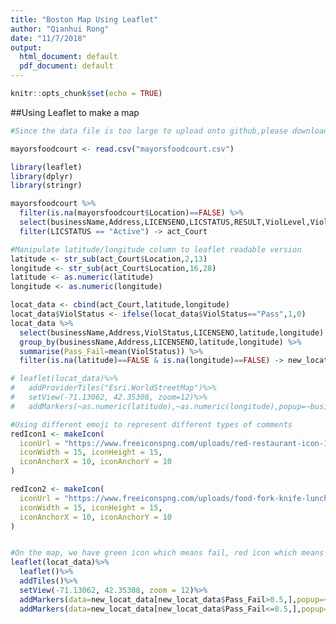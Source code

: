 ```yaml
---
title: "Boston Map Using Leaflet"
author: "Qianhui Rong"
date: "11/7/2018"
output:
  html_document: default
  pdf_document: default
---
```


```r
knitr::opts_chunk$set(echo = TRUE)
```

##Using Leaflet to make a map
```r
#Since the data file is too large to upload onto github,please download the data from the website https://data.boston.gov/dataset/food-establishment-inspections and put it into the file before run the code. 

mayorsfoodcourt <- read.csv("mayorsfoodcourt.csv")
```

```r
library(leaflet)
library(dplyr)
library(stringr)

mayorsfoodcourt %>% 
  filter(is.na(mayorsfoodcourt$Location)==FALSE) %>% 
  select(businessName,Address,LICENSENO,LICSTATUS,RESULT,ViolLevel,ViolStatus,Location) %>%
  filter(LICSTATUS == "Active") -> act_Court

#Manipulate latitude/longitude column to leaflet readable version
latitude <- str_sub(act_Court$Location,2,13)
longitude <- str_sub(act_Court$Location,16,28)
latitude <- as.numeric(latitude)
longitude <- as.numeric(longitude)

locat_data <- cbind(act_Court,latitude,longitude)
locat_data$ViolStatus <- ifelse(locat_data$ViolStatus=="Pass",1,0)
locat_data %>% 
  select(businessName,Address,ViolStatus,LICENSENO,latitude,longitude) %>% 
  group_by(businessName,Address,LICENSENO,latitude,longitude) %>% 
  summarise(Pass_Fail=mean(ViolStatus)) %>% 
  filter(is.na(latitude)==FALSE & is.na(longitude)==FALSE) -> new_locat_data

# leaflet(locat_data)%>%
#   addProviderTiles("Esri.WorldStreetMap")%>%
#   setView(-71.13062, 42.35308, zoom=12)%>%
#   addMarkers(~as.numeric(latitude),~as.numeric(longitude),popup=~businessName)

#Using different emoji to represent different types of comments
redIcon1 <- makeIcon(
  iconUrl = "https://www.freeiconspng.com/uploads/red-restaurant-icon-15.png",
  iconWidth = 15, iconHeight = 15,
  iconAnchorX = 10, iconAnchorY = 10
)

redIcon2 <- makeIcon(
  iconUrl = "https://www.freeiconspng.com/uploads/food-fork-knife-lunch-restaurant-icon--22.png",
  iconWidth = 15, iconHeight = 15,
  iconAnchorX = 10, iconAnchorY = 10
)


#On the map, we have green icon which means fail, red icon which means pass.
leaflet(locat_data)%>%
  leaflet()%>%
  addTiles()%>%
  setView(-71.13062, 42.35308, zoom = 12)%>%
  addMarkers(data=new_locat_data[new_locat_data$Pass_Fail>0.5,],popup=~businessName,icon = redIcon1)%>%
  addMarkers(data=new_locat_data[new_locat_data$Pass_Fail<=0.5,],popup=~businessName,icon = redIcon2)

```